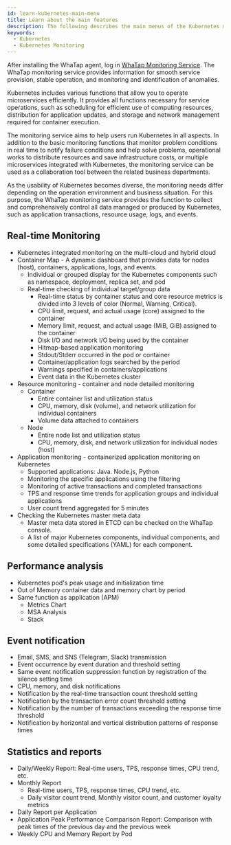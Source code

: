 ```yaml
---
id: learn-kubernetes-main-menu
title: Learn about the main features
description: The following describes the main menus of the Kubernetes monitoring service.
keywords:
  - Kubernetes
  - Kubernetes Monitoring
---
```


After installing the WhaTap agent, log in [WhaTap Monitoring Service](https://service.whatap.io). The WhaTap monitoring service provides information for smooth service provision, stable operation, and monitoring and identification of anomalies.

Kubernetes includes various functions that allow you to operate microservices efficiently. It provides all functions necessary for service operations, such as scheduling for efficient use of computing resources, distribution for application updates, and storage and network management required for container execution.

The monitoring service aims to help users run Kubernetes in all aspects. In addition to the basic monitoring functions that monitor problem conditions in real time to notify failure conditions and help solve problems, operational works to distribute resources and save infrastructure costs, or multiple microservices integrated with Kubernetes, the monitoring service can be used as a collaboration tool between the related business departments.

As the usability of Kubernetes becomes diverse, the monitoring needs differ depending on the operation environment and business situation. For this purpose, the WhaTap monitoring service provides the function to collect and comprehensively control all data managed or produced by Kubernetes, such as application transactions, resource usage, logs, and events.

## Real-time Monitoring

- Kubernetes integrated monitoring on the multi-cloud and hybrid cloud
- Container Map - A dynamic dashboard that provides data for nodes (host), containers, applications, logs, and events.
  - Individual or grouped display for the Kubernetes components such as namespace, deployment, replica set, and pod
  - Real-time checking of individual target/group data
    - Real-time status by container status and core resource metrics is divided into 3 levels of color (Normal, Warning, Critical).
    - CPU limit, request, and actual usage (core) assigned to the container
    - Memory limit, request, and actual usage (MiB, GiB) assigned to the container
    - Disk I/O and network I/O being used by the container
    - Hitmap-based application monitoring
    - Stdout/Stderr occurred in the pod or container
    - Container/application logs searched by the period
    - Warnings specified in containers/applications
    - Event data in the Kubernetes cluster
- Resource monitoring - container and node detailed monitoring
  - Container
    - Entire container list and utilization status
    - CPU, memory, disk (volume), and network utilization for individual containers
    - Volume data attached to containers
  - Node
    - Entire node list and utilization status
    - CPU, memory, disk, and network utilization for individual nodes (host)
- Application monitoring - containerized application monitoring on Kubernetes
  - Supported applications: Java. Node.js, Python
  - Monitoring the specific applications using the filtering
  - Monitoring of active transactions and completed transactions
  - TPS and response time trends for application groups and individual applications
  - User count trend aggregated for 5 minutes
- Checking the Kubernetes master meta data
  - Master meta data stored in ETCD can be checked on the WhaTap console.
  - A list of major Kubernetes components, individual components, and some detailed specifications (YAML) for each component.

## Performance analysis

- Kubernetes pod's peak usage and initialization time
- Out of Memory container data and memory chart by period
- Same function as application (APM)
  - Metrics Chart
  - MSA Analysis
  - Stack

## Event notification

- Email, SMS, and SNS (Telegram, Slack) transmission
- Event occurrence by event duration and threshold setting
- Same event notification suppression function by registration of the silence setting time
- CPU, memory, and disk notifications
- Notification by the real-time transaction count threshold setting
- Notification by the transaction error count threshold setting
- Notification by the number of transactions exceeding the response time threshold
- Notification by horizontal and vertical distribution patterns of response times

## Statistics and reports

- Daily/Weekly Report: Real-time users, TPS, response times, CPU trend, etc.
- Monthly Report
  - Real-time users, TPS, response times, CPU trend, etc.
  - Daily visitor count trend, Monthly visitor count, and customer loyalty metrics
- Daily Report per Application
- Application Peak Performance Comparison Report: Comparison with peak times of the previous day and the previous week
- Weekly CPU and Memory Report by Pod
